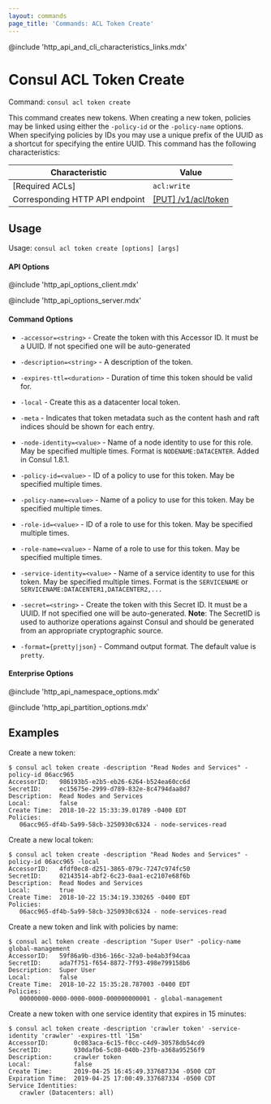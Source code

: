 ```yaml
---
layout: commands
page_title: 'Commands: ACL Token Create'
---
```


@include 'http_api_and_cli_characteristics_links.mdx'

# Consul ACL Token Create

Command: `consul acl token create`

This command creates new tokens. When creating a new token, policies may be linked using
either the `-policy-id` or the `-policy-name` options. When specifying policies by IDs you
may use a unique prefix of the UUID as a shortcut for specifying the entire UUID.
This command has the following characteristics:

| Characteristic | Value |
| -------------- | ----- |
| [Required ACLs] | `acl:write` |
| Corresponding HTTP API endpoint | [\[PUT\] /v1/acl/token](/api-docs/acl/tokens#create-a-token) |

## Usage

Usage: `consul acl token create [options] [args]`

#### API Options

@include 'http_api_options_client.mdx'

@include 'http_api_options_server.mdx'

#### Command Options

- `-accessor=<string>` - Create the token with this Accessor ID. It must be a UUID. If not
  specified one will be auto-generated

- `-description=<string>` - A description of the token.

- `-expires-ttl=<duration>` - Duration of time this token should be valid for.

- `-local` - Create this as a datacenter local token.

- `-meta` - Indicates that token metadata such as the content hash and raft indices should be shown
  for each entry.

- `-node-identity=<value>` - Name of a node identity to use for this role. May
  be specified multiple times. Format is `NODENAME:DATACENTER`. Added in Consul
  1.8.1.

- `-policy-id=<value>` - ID of a policy to use for this token. May be specified multiple times.

- `-policy-name=<value>` - Name of a policy to use for this token. May be specified multiple times.

- `-role-id=<value>` - ID of a role to use for this token. May be specified multiple times.

- `-role-name=<value>` - Name of a role to use for this token. May be specified multiple times.

- `-service-identity=<value>` - Name of a service identity to use for this
  token. May be specified multiple times. Format is the `SERVICENAME` or
  `SERVICENAME:DATACENTER1,DATACENTER2,...`

- `-secret=<string>` - Create the token with this Secret ID. It must be a UUID. If not
  specified one will be auto-generated.
  **Note**: The SecretID is used to authorize operations against Consul and should
  be generated from an appropriate cryptographic source.

- `-format={pretty|json}` - Command output format. The default value is `pretty`.

#### Enterprise Options

@include 'http_api_namespace_options.mdx'

@include 'http_api_partition_options.mdx'

## Examples

Create a new token:

```shell-session
$ consul acl token create -description "Read Nodes and Services" -policy-id 06acc965
AccessorID:   986193b5-e2b5-eb26-6264-b524ea60cc6d
SecretID:     ec15675e-2999-d789-832e-8c4794daa8d7
Description:  Read Nodes and Services
Local:        false
Create Time:  2018-10-22 15:33:39.01789 -0400 EDT
Policies:
   06acc965-df4b-5a99-58cb-3250930c6324 - node-services-read
```

Create a new local token:

```shell-session
$ consul acl token create -description "Read Nodes and Services" -policy-id 06acc965 -local
AccessorID:   4fdf0ec8-d251-3865-079c-7247c974fc50
SecretID:     02143514-abf2-6c23-0aa1-ec2107e68f6b
Description:  Read Nodes and Services
Local:        true
Create Time:  2018-10-22 15:34:19.330265 -0400 EDT
Policies:
   06acc965-df4b-5a99-58cb-3250930c6324 - node-services-read
```

Create a new token and link with policies by name:

```shell-session
$ consul acl token create -description "Super User" -policy-name global-management
AccessorID:   59f86a9b-d3b6-166c-32a0-be4ab3f94caa
SecretID:     ada7f751-f654-8872-7f93-498e799158b6
Description:  Super User
Local:        false
Create Time:  2018-10-22 15:35:28.787003 -0400 EDT
Policies:
   00000000-0000-0000-0000-000000000001 - global-management
```

Create a new token with one service identity that expires in 15 minutes:

```shell-session
$ consul acl token create -description 'crawler token' -service-identity 'crawler' -expires-ttl '15m'
AccessorID:       0c083aca-6c15-f0cc-c4d9-30578db54cd9
SecretID:         930dafb6-5c08-040b-23fb-a368a95256f9
Description:      crawler token
Local:            false
Create Time:      2019-04-25 16:45:49.337687334 -0500 CDT
Expiration Time:  2019-04-25 17:00:49.337687334 -0500 CDT
Service Identities:
   crawler (Datacenters: all)
```
